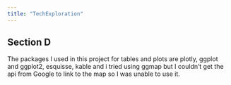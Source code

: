 ```yaml
---
title: "TechExploration"
---
```


## Section D

The packages I used in this project for tables and plots are plotly, ggplot and ggplot2, esquisse, kable and i tried using ggmap but I couldn't get the api from Google to link to the map so I was unable to use it.
